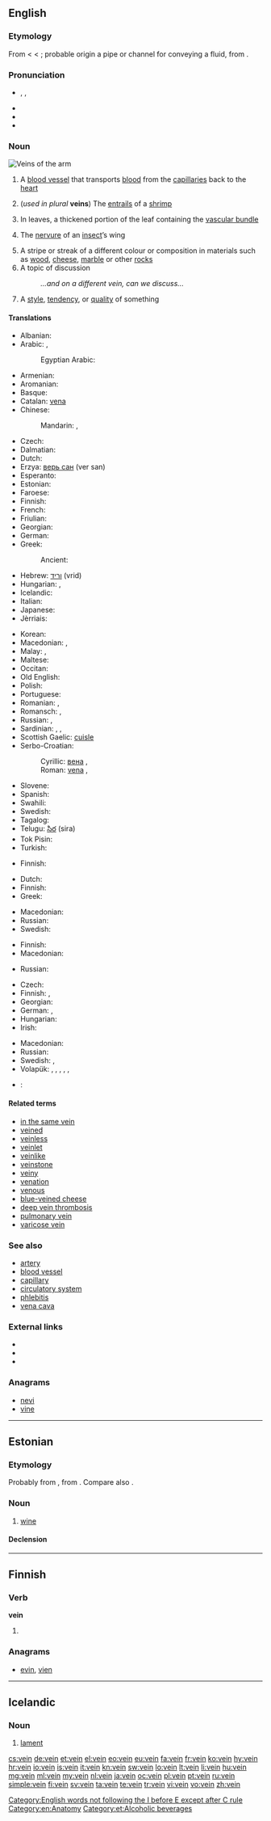 ==English==
{{wikipedia}}

===Etymology===
From {{etyl|enm}} < {{etyl|fro}} {{term|veine|lang=fro}} < {{etyl|la}} {{term|vena|vēna|lang=la|a blood-vessel, vein, artery, also a watercourse, a vein of metal, a vein or streak of wood or stone, a row of trees, strength, a person's natural bent, ect.}}; probable origin a pipe or channel for conveying a fluid, from {{term|vehere|lang=la||to carry, convey}}.

===Pronunciation===
* {{a|UK|US}} {{enPR|vān}}, {{IPA|/veɪn/}}, {{X-SAMPA|/veIn/}}
* {{audio|en-us-vein.ogg|Audio (US)}}
* {{homophones|vain|vane}}
* {{rhymes|eɪn}}

===Noun===
[[File:Arm veins - 20090522.jpg|thumb|Veins of the [[arm]]]]
{{en-noun}}

# {{anatomy}} A [[blood vessel]] that transports [[blood]] from the [[capillary|capillaries]] back to the [[heart]]
# (''used in plural'' '''veins''') The [[entrails]] of a [[shrimp]]
# {{botany}} In leaves, a thickened portion of the leaf containing the [[vascular bundle]]
# {{zoology}} The [[nervure]] of an [[insect]]’s wing
# A stripe or streak of a different colour or composition in materials such as [[wood]], [[cheese]], [[marble]] or other [[rock]]s
# A topic of discussion
#: ''...and on a different vein, can we discuss...''
# A [[style]], [[tendency]], or [[quality]] of something

====Translations====
{{trans-top|blood vessel}}
* Albanian: {{t-|sq|damar}}
* Arabic: {{t-|ar|وريد|m|tr=warīd}}, {{t-|ar|عرق|m|tr=ʿirq}}
*: Egyptian Arabic: {{tø|arz|وريد|m|tr=warīd|sc=Arab}}
* Armenian: {{t+|hy|երակ|tr=erak}}
* Aromanian: {{t-|rup|vinã|f}}
* Basque: {{t-|eu|zain}}
* Catalan: [[vena]] {{f}}
* Chinese:
*: Mandarin: {{t|cmn|靜脈|sc=Hani}}, {{t|cmn|静脉|tr=jìngmài|sc=Hani}}
* Czech: {{t+|cs|žíla|f}}
* Dalmatian: {{tø|dlm|vaina|f}}
* Dutch: {{t+|nl|ader|m}}
* Erzya: [[верь сан]] (ver san)
* Esperanto: {{t-|eo|vejno}}
* Estonian: {{t-|et|veen}}
* Faroese: {{t-|fo|æðr|f}}
* Finnish: {{t+|fi|laskimo}}
* French: {{t+|fr|veine|f}}
* Friulian: {{tø|fur|vene|f}}
* Georgian: {{t-|ka|კართი|tr=kart’i|sc=Geor}}
* German: {{t+|de|Ader|f}}
* Greek: {{t+|el|φλέβα|f|tr=fléva}}
*: Ancient: {{tø|grc|φλέψ|f|tr=fleps}}
* Hebrew: [[וריד]] (vrid) {{m}}
* Hungarian: {{t+|hu|ér}}, {{t+|hu|véna}}
* Icelandic: {{t+|is|æð|f}}
* Italian: {{t+|it|vena|f}}
* Japanese: {{t+|ja|静脈|tr=じょうみゃく, jōmyaku}}
* Jèrriais: {{tø|roa-jer|veine|f}}
{{trans-mid}}
* Korean: {{t+|ko|정맥|sc=Hang}}
* Macedonian: {{t-|mk|вена|f|tr=véna|sc=Cyrl}}, {{t-|mk|жила|f|tr=žíla|sc=Cyrl}}
* Malay: {{t-|ms|urat}}, {{t-|ms|vena}}
* Maltese: {{t-|mt|vina|f}}
* Occitan: {{t-|oc|sefena|f}}
* Old English: {{t-|ang|ædre|f|alt=ǣdre}}
* Polish: {{t+|pl|żyła|f}}
* Portuguese: {{t+|pt|veia|f}}
* Romanian: {{t-|ro|venă|f}}, {{t-|ro|vână}}
* Romansch: {{t-|rm|avaina|f}}, {{t-|rm|avagna|f}}
* Russian: {{t+|ru|вена|f|tr=véna}}, {{t+|ru|жила|f|tr=žíla}}
* Sardinian: {{t-|sc|vena|f}}, {{t-|sc|bena|f}}, {{t-|sc|benu}}
* Scottish Gaelic: [[cuisle]] {{f}}
* Serbo-Croatian:
*: Cyrillic: [[вена]] {{f}}, {{t-|sh|жила|f}}
*: Roman: [[vena]] {{f}}, {{t-|sh|žila|f}}
* Slovene: {{t-|sl|vena|f}}
* Spanish: {{t+|es|vena|f}}
* Swahili: {{t+|sw|mshipa}}
* Swedish: {{t+|sv|ven|c}}
* Tagalog: {{qualifier|literally}} {{t+|tl|ugat|n}}
* Telugu: [[సిర]] (sira)
* Tok Pisin: {{t-|tpi|mambu bilong blut}}
* Turkish: {{t+|tr|damar}}
{{trans-bottom}}

{{trans-top|entrails of a shrimp}}
* Finnish: {{t+|fi|suoli}}
{{trans-mid}}
{{trans-bottom}}

{{trans-top|thickened portion of a leaf}}
* Dutch: {{t+|nl|nerf}}
* Finnish: {{t+|fi|suoni}}
* Greek: {{t+|el|νεύρο|n|tr=névro}}
{{trans-mid}}
* Macedonian: {{t-|mk|жиличка|f|tr=žílička|sc=Cyrl}}
* Russian: {{t+|ru|жилка|f|tr=žílka}}
* Swedish: {{t-|sv|närv|c}}
{{trans-bottom}}

{{trans-top|nervure of insect's wing}}
* Finnish: {{t-|fi|siipisuoni}}
* Macedonian: {{t-|mk|жиличка|f|tr=žílička|sc=Cyrl}}
{{trans-mid}}
* Russian: {{t+|ru|жилка|f|tr=žílka}}
{{trans-bottom}}

{{trans-top|stripe or streak in stone or other material}}
* Czech: {{t+|cs|žíla|f}}
* Finnish: {{t-|fi|juonne}}, {{t+|fi|suoni}}
* Georgian: {{t-|ka|ძარღვი|tr=jarḡvi|sc=Geor}}
* German: {{t+|de|Ader|f}}, {{t-|de|Goldader|f}}
* Hungarian: {{t+|hu|ér}}
* Irish: {{t-|ga|síog|f}}
{{trans-mid}}
* Macedonian: {{t-|mk|жила|f|tr=žíla|sc=Cyrl}}
* Russian: {{t+|ru|прожилка|f|tr=prožílka}}
* Swedish: {{t+|sv|åder|c}}, {{t+|sv|ådra|c}}
* Volapük: {{t-|vo|filun}}, {{qualifier|in stone}} {{t-|vo|filunül}}, {{t-|vo|goldinafilun}}, {{t-|vo|largentinafilun}}, {{qualifier|marble}} {{t-|vo|maboinafilunül}}, {{qualifier|ore}} {{t-|vo|münafilun}}
{{trans-bottom}}

{{checktrans-top}}
* {{ttbc|ka}}: {{t-|ka|ვენა|tr=vena}}
{{trans-mid}}
{{trans-bottom}}

====Related terms====
* [[in the same vein]]
* [[veined]]
* [[veinless]]
* [[veinlet]]
* [[veinlike]]
* [[veinstone]]
* [[veiny]]
* [[venation]]
* [[venous]]
* [[blue-veined cheese]]
* [[deep vein thrombosis]]
* [[pulmonary vein]]
* [[varicose vein]]

===See also===
* [[artery]]
* [[blood vessel]]
* [[capillary]]
* [[circulatory system]]
* [[phlebitis]]
* [[vena cava]]

===External links===
* {{R:Webster 1913}}
* {{R:Century 1911}}
* {{R:OneLook}}

===Anagrams===
* [[nevi#English|nevi]]
* [[vine#English|vine]]

[[Category:English words not following the I before E except after C rule]]
[[Category:en:Anatomy]]

----

==Estonian==
{{wikipedia|lang=et}}

===Etymology===
Probably from {{etyl|de|et}} {{term|Wein|lang=de}}, from {{etyl|la|et}} {{term|vinum|vīnum|lang=la}}. Compare also {{term|viin|lang=et}}.

===Noun===
{{et-noun|veini|veini}}

# [[wine]]

====Declension====
{{rfinfl|et|noun}}

[[Category:et:Alcoholic beverages]]

----

==Finnish==

===Verb===
'''vein'''

# {{fi-form of|viedä|type=verb|pr=first-person|pl=singular|mood=indicative|tense=past}}

===Anagrams===
* [[evin#Finnish|evin]], [[vien#Finnish|vien]]

----

==Icelandic==

===Noun===
{{is-noun|n}}

# [[lament]]

[[cs:vein]]
[[de:vein]]
[[et:vein]]
[[el:vein]]
[[eo:vein]]
[[eu:vein]]
[[fa:vein]]
[[fr:vein]]
[[ko:vein]]
[[hy:vein]]
[[hr:vein]]
[[io:vein]]
[[is:vein]]
[[it:vein]]
[[kn:vein]]
[[sw:vein]]
[[lo:vein]]
[[lt:vein]]
[[li:vein]]
[[hu:vein]]
[[mg:vein]]
[[ml:vein]]
[[my:vein]]
[[nl:vein]]
[[ja:vein]]
[[oc:vein]]
[[pl:vein]]
[[pt:vein]]
[[ru:vein]]
[[simple:vein]]
[[fi:vein]]
[[sv:vein]]
[[ta:vein]]
[[te:vein]]
[[tr:vein]]
[[vi:vein]]
[[vo:vein]]
[[zh:vein]]